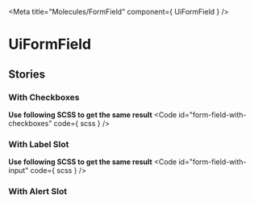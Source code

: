 
<Meta
  title="Molecules/FormField"
  component={ UiFormField }
/>

# UiFormField
<Primary />
<ArgsTable />

## Stories
### With Checkboxes
<Canvas>
  <Story id="molecules-formfield--with-checkboxes"/>
</Canvas>

**Use following SCSS to get the same result**
<Code
  id="form-field-with-checkboxes"
  code={ scss }
/>

### With Label Slot
<Canvas>
  <Story id="molecules-formfield--with-label-slot"/>
</Canvas>

**Use following SCSS to get the same result**
<Code
  id="form-field-with-input"
  code={ scss }
/>

### With Alert Slot
<Canvas>
  <Story id="molecules-formfield--with-alert-slot"/>
</Canvas>
